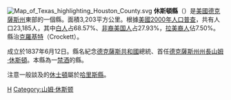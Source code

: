 {{Otheruses|休斯頓縣|subject=美國德克薩斯州的一個縣|other=同名的縣}}
{{Unreferenced|time=2021-06-15T03:37:28+00:00}}
[[File:Map_of_Texas_highlighting_Houston_County.svg|right]]
'''休斯頓縣'''（{{lang-en|Houston County}}）是[[美國|美國]][[德克薩斯州|德克薩斯州]]東部的一個縣。面積3,203平方公里。根據[[美國2000年人口普查|美國2000年人口普查]]，共有人口23,185人，其中[[白人|白人]]占68.57%、[[非裔美国人|非裔美国人]]占27.93%，[[拉美裔人|拉美裔人]]佔7.50%。縣治[[克羅基特_(德克薩斯州)|克羅基特]]（Crockett）。

成立於1837年6月12日。縣名紀念[[德克薩斯共和國|德克薩斯共和國]]總統、首任[[德克薩斯州州長|德克薩斯州州長]][[山姆·休斯頓|山姆·休斯頓]]。本縣為一[[禁酒|禁酒]]的縣。

注意一般談及的[[休士頓|休士頓]]屬於[[哈里斯縣_(德克薩斯州)|哈里斯縣]]。
{{texas-stub}}
{{texas}}
[[Category:得克萨斯州行政区划|H]]
[[Category:山姆·休斯顿|Category:山姆·休斯顿]]